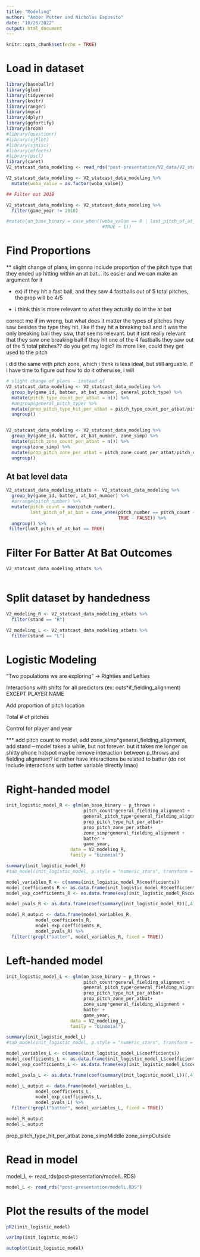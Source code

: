 ```yaml
---
title: "Modeling"
author: "Amber Potter and Nicholas Esposito"
date: "10/26/2022"
output: html_document
---
```


```r
knitr::opts_chunk$set(echo = TRUE)
```

# Load in dataset

```r
library(baseballr)
library(glue)
library(tidyverse)
library(knitr)
library(ranger)
library(mgcv)
library(dplyr)
library(ggfortify)
library(broom)
#library(questionr)
#library(sjPlot)
#library(sjmisc)
#library(effects)
#library(pscl)
library(caret)
V2_statcast_data_modeling <- read_rds("post-presentation/V2_data/V2_statcast_data_modified.rds")

V2_statcast_data_modeling <- V2_statcast_data_modeling %>%
  mutate(woba_value = as.factor(woba_value))

## Filter out 2018

V2_statcast_data_modeling <- V2_statcast_data_modeling %>%
  filter(game_year != 2018)

#mutate(on_base_binary = case_when((woba_value == 0 | last_pitch_of_at_bat == FALSE) ~ 0,
                                    #TRUE ~ 1))
```


# Find Proportions

** slight change of plans, im gonna include proportion of the pitch type that they ended up hitting within an at bat... its easier and we can make an argument for it 

- ex) if they hit a fast ball, and they saw 4 fastballs out of 5 total pitches, the prop will be 4/5

- i think this is more relevant to what they actually do in the at bat

correct me if im wrong, but what does it matter the types of pitches they saw besides the type they hit. like if they hit a breaking ball and it was the only breaking ball they saw, that seems relevant. but it isnt really relevant that they saw one breaking ball if they hit one of the 4 fastballs they saw out of the 5 total pitches?? do you get my logic? its more like, could they get used to the pitch


i did the same with pitch zone, which i think is less ideal, but still arguable. if i have time to figure out how to do it otherwise, i will

```r
# slight change of plans - instead of 
V2_statcast_data_modeling <- V2_statcast_data_modeling %>%
  group_by(game_id, batter, at_bat_number, general_pitch_type) %>%
  mutate(pitch_type_count_per_atbat = n()) %>%
  #ungroup(general_pitch_type) %>%
  mutate(prop_pitch_type_hit_per_atbat = pitch_type_count_per_atbat/pitch_count) %>%
  ungroup()


V2_statcast_data_modeling <- V2_statcast_data_modeling %>%
  group_by(game_id, batter, at_bat_number, zone_simp) %>%
  mutate(pitch_zone_count_per_atbat = n()) %>%
  ungroup(zone_simp) %>%
  mutate(prop_pitch_zone_per_atbat = pitch_zone_count_per_atbat/pitch_count) %>%
  ungroup()
```


## At bat level data

```r
V2_statcast_data_modeling_atbats <- V2_statcast_data_modeling %>%
  group_by(game_id, batter, at_bat_number) %>%
  #arrange(pitch_number) %>%
  mutate(pitch_count = max(pitch_number),
         last_pitch_of_at_bat = case_when(pitch_number == pitch_count ~ TRUE,
                                          TRUE ~ FALSE)) %>%
  ungroup() %>%
 filter(last_pitch_of_at_bat == TRUE)
```


# Filter For Batter At Bat Outcomes

```r
V2_statcast_data_modeling_atbats %>%
  
```



# Split dataset by handedness

```r
V2_modeling_R <- V2_statcast_data_modeling_atbats %>%
  filter(stand == "R") 

V2_modeling_L <- V2_statcast_data_modeling_atbats %>%
  filter(stand == "L")
```


# Logistic Modeling

"Two populations we are exploring" -> Righties and Lefties

Interactions with shifts for all predictors (ex: outs*if_fielding_alignment) EXCEPT PLAYER NAME

Add proportion of pitch location

Total # of pitches

Control for player and year

*** add pitch count to model, add zone_simp*general_fielding_alignment, add stand -- model takes a while, but not forever. but it takes me longer on shitty phone hotspot
maybe remove interaction between p_throws and fielding alignment? id rather have interactions be related to batter (do not include interactions with batter variable directly lmao)

# Right-handed model
```r
init_logistic_model_R <- glm(on_base_binary ~ p_throws +
                             pitch_count*general_fielding_alignment +
                             general_pitch_type*general_fielding_alignment +
                             prop_pitch_type_hit_per_atbat+
                             prop_pitch_zone_per_atbat+
                             zone_simp*general_fielding_alignment +
                             batter +
                             game_year, 
                        data = V2_modeling_R, 
                        family = "binomial")

summary(init_logistic_model_R)
#tab_model(init_logistic_model, p.style = "numeric_stars", transform = NULL, ci_method="wald")

model_variables_R <- c(names(init_logistic_model_R$coefficients))
model_coefficients_R <- as.data.frame(init_logistic_model_R$coefficients)[,1]
model_exp_coefficients_R <- as.data.frame(exp(init_logistic_model_R$coefficients))[,1]

model_pvals_R <- as.data.frame(coef(summary(init_logistic_model_R))[,4])[,1]

model_R_output <- data.frame(model_variables_R, 
           model_coefficients_R, 
           model_exp_coefficients_R,
           model_pvals_R) %>%
  filter(!grepl("batter", model_variables_R, fixed = TRUE))

```

# Left-handed model
```r
init_logistic_model_L <- glm(on_base_binary ~ p_throws +
                             pitch_count*general_fielding_alignment +
                             general_pitch_type*general_fielding_alignment +
                             prop_pitch_type_hit_per_atbat+
                             prop_pitch_zone_per_atbat+
                             zone_simp*general_fielding_alignment +
                             batter +
                             game_year, 
                        data = V2_modeling_L, 
                        family = "binomial")

summary(init_logistic_model_L)
#tab_model(init_logistic_model, p.style = "numeric_stars", transform = NULL, ci_method="wald")

model_variables_L <- c(names(init_logistic_model_L$coefficients))
model_coefficients_L <- as.data.frame(init_logistic_model_L$coefficients)[,1]
model_exp_coefficients_L <- as.data.frame(exp(init_logistic_model_L$coefficients))[,1]

model_pvals_L <- as.data.frame(coef(summary(init_logistic_model_L))[,4])[,1]

model_L_output <- data.frame(model_variables_L, 
           model_coefficients_L, 
           model_exp_coefficients_L,
           model_pvals_L) %>%
  filter(!grepl("batter", model_variables_L, fixed = TRUE))

```


```r
model_R_output
model_L_output
```
prop_pitch_type_hit_per_atbat
zone_simpMiddle
zone_simpOutside

# Read in model

model_L <- read_rds(post-presentation/modelL.RDS)
```r
model_L <- read_rds("post-presentation/modelL.RDS")
```

# Plot the results of the model

```r
pR2(init_logistic_model)
```

```r
varImp(init_logistic_model)
```
```r
autoplot(init_logistic_model)
```



